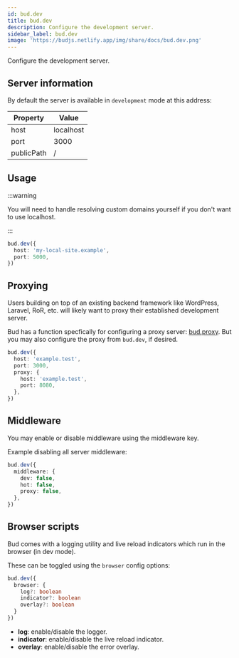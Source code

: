 ```yaml
---
id: bud.dev
title: bud.dev
description: Configure the development server.
sidebar_label: bud.dev
image: 'https://budjs.netlify.app/img/share/docs/bud.dev.png'
---
```


Configure the development server.

## Server information

By default the server is available in `development` mode at this address:

| Property   | Value     |
| ---------- | --------- |
| host       | localhost |
| port       | 3000      |
| publicPath | /         |

## Usage

:::warning

You will need to handle resolving custom domains yourself if you don't want to use localhost.

:::

```ts title='bud.config.js'
bud.dev({
  host: 'my-local-site.example',
  port: 5000,
})
```

## Proxying

Users building on top of an existing backend framework like WordPress, Laravel, RoR, etc. will likely want to proxy their established development server.

Bud has a function specfically for configuring a proxy server: [bud.proxy](/docs/bud.proxy). But you may also configure the proxy from `bud.dev`, if desired.

```ts title='bud.config.js'
bud.dev({
  host: 'example.test',
  port: 3000,
  proxy: {
    host: 'example.test',
    port: 8080,
  },
})
```

## Middleware

You may enable or disable middleware using the middleware key.

Example disabling all server middleware:

```ts title='bud.config.js'
bud.dev({
  middleware: {
    dev: false,
    hot: false,
    proxy: false,
  },
})
```

## Browser scripts

Bud comes with a logging utility and live reload indicators which run in the browser (in dev mode).

These can be toggled using the `browser` config options:

```ts title='bud.config.js'
bud.dev({
  browser: {
    log?: boolean
    indicator?: boolean
    overlay?: boolean
  }
})
```

- **log**: enable/disable the logger.
- **indicator**: enable/disable the live reload indicator.
- **overlay**: enable/disable the error overlay.
